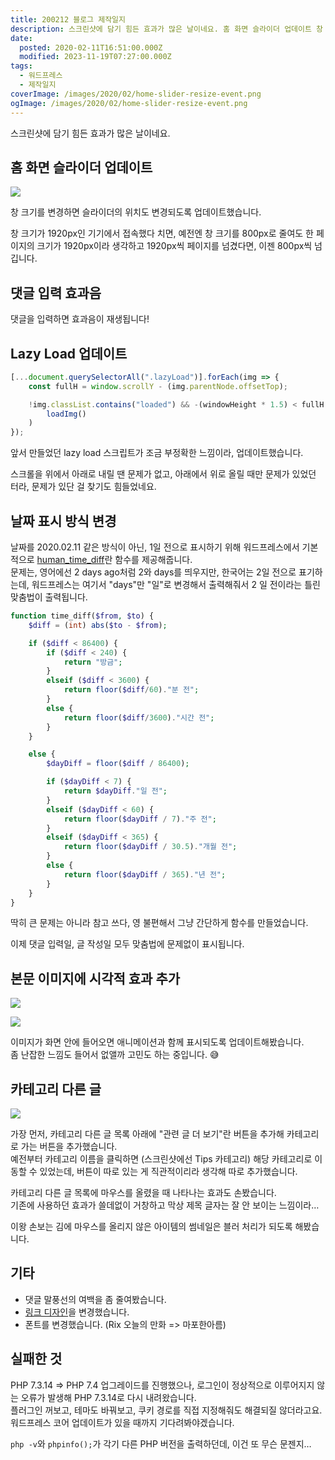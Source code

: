 ```yaml
---
title: 200212 블로그 제작일지
description: 스크린샷에 담기 힘든 효과가 많은 날이네요. 홈 화면 슬라이더 업데이트 창 크기를 변경하면 슬라이더의 위치도 변경되도록 업데이트했습니다. 창 크기가 1920px인 기기에서 접속했다 치면, 예전엔 창 크기를 800px로 줄여도 한 페이지의 크기가 1920px이라 생각하고 1920px씩 페이지를 넘겼다면, 이젠 800px씩 넘깁니다.
date:
  posted: 2020-02-11T16:51:00.000Z
  modified: 2023-11-19T07:27:00.000Z
tags:
  - 워드프레스
  - 제작일지
coverImage: /images/2020/02/home-slider-resize-event.png
ogImage: /images/2020/02/home-slider-resize-event.png
---
```


스크린샷에 담기 힘든 효과가 많은 날이네요.

## 홈 화면 슬라이더 업데이트

![](/images/2020/02/home-slider-resize-event.png)

창 크기를 변경하면 슬라이더의 위치도 변경되도록 업데이트했습니다.

창 크기가 1920px인 기기에서 접속했다 치면, 예전엔 창 크기를 800px로 줄여도 한 페이지의 크기가 1920px이라 생각하고 1920px씩 페이지를 넘겼다면, 이젠 800px씩 넘깁니다.

## 댓글 입력 효과음

댓글을 입력하면 효과음이 재생됩니다!

## Lazy Load 업데이트

```js
[...document.querySelectorAll(".lazyLoad")].forEach(img => {
    const fullH = window.scrollY - (img.parentNode.offsetTop);

    !img.classList.contains("loaded") && -(windowHeight * 1.5) < fullH && img.offsetHeight * 1.5 > fullH && (
        loadImg()
    )
});
```

앞서 만들었던 lazy load 스크립트가 조금 부정확한 느낌이라, 업데이트했습니다.

스크롤을 위에서 아래로 내릴 땐 문제가 없고, 아래에서 위로 올릴 때만 문제가 있었던 터라, 문제가 있단 걸 찾기도 힘들었네요.

## 날짜 표시 방식 변경

날짜를 2020.02.11 같은 방식이 아닌, 1일 전으로 표시하기 위해 워드프레스에서 기본적으로 [human_time_diff](https://developer.wordpress.org/reference/functions/human%5Ftime%5Fdiff/)란 함수를 제공해줍니다.  
문제는, 영어에선 2 days ago처럼 2와 days를 띄우지만, 한국어는 2일 전으로 표기하는데, 워드프레스는 여기서 "days"만 "일"로 변경해서 출력해줘서 2 일 전이라는 틀린 맞춤법이 출력됩니다.

```php
function time_diff($from, $to) {
    $diff = (int) abs($to - $from);

    if ($diff < 86400) {
        if ($diff < 240) {
            return "방금";
        }
        elseif ($diff < 3600) {
            return floor($diff/60)."분 전";
        }
        else {
            return floor($diff/3600)."시간 전";
        }
    }

    else {
        $dayDiff = floor($diff / 86400);

        if ($dayDiff < 7) {
            return $dayDiff."일 전";
        }
        elseif ($dayDiff < 60) {
            return floor($dayDiff / 7)."주 전";
        }
        elseif ($dayDiff < 365) {
            return floor($dayDiff / 30.5)."개월 전";
        }
        else {
            return floor($dayDiff / 365)."년 전";
        }
    }
}
```

딱히 큰 문제는 아니라 참고 쓰다, 영 불편해서 그냥 간단하게 함수를 만들었습니다.

이제 댓글 입력일, 글 작성일 모두 맞춤법에 문제없이 표시됩니다.

## 본문 이미지에 시각적 효과 추가

![](/images/2020/02/scroll-img-animation-1.png)

![](/images/2020/02/scroll-img-animation-2.png)

이미지가 화면 안에 들어오면 애니메이션과 함께 표시되도록 업데이트해봤습니다.  
좀 난잡한 느낌도 들어서 없앨까 고민도 하는 중입니다. 😅

## 카테고리 다른 글

![](/images/2020/02/related-articles.png)

가장 먼저, 카테고리 다른 글 목록 아래에 "관련 글 더 보기"란 버튼을 추가해 카테고리로 가는 버튼을 추가했습니다.  
예전부터 카테고리 이름을 클릭하면 (스크린샷에선 Tips 카테고리) 해당 카테고리로 이동할 수 있었는데, 버튼이 따로 있는 게 직관적이리라 생각해 따로 추가했습니다.

카테고리 다른 글 목록에 마우스를 올렸을 때 나타나는 효과도 손봤습니다.  
기존에 사용하던 효과가 쓸데없이 거창하고 막상 제목 글자는 잘 안 보이는 느낌이라…

이왕 손보는 김에 마우스를 올리지 않은 아이템의 썸네일은 블러 처리가 되도록 해봤습니다.

## 기타

* 댓글 말풍선의 여백을 좀 줄여봤습니다.  
* [링크 디자인](/)을 변경했습니다.  
* 폰트를 변경했습니다. (Rix 오늘의 만화 => 마포한아름)

## 실패한 것

PHP 7.3.14 => PHP 7.4 업그레이드를 진행했으나, 로그인이 정상적으로 이루어지지 않는 오류가 발생해 PHP 7.3.14로 다시 내려왔습니다.  
플러그인 꺼보고, 테마도 바꿔보고, 쿠키 경로를 직접 지정해줘도 해결되질 않더라고요.  
워드프레스 코어 업데이트가 있을 때까지 기다려봐야겠습니다.

`php -v`와 `phpinfo();`가 각기 다른 PHP 버전을 출력하던데, 이건 또 무슨 문젠지…